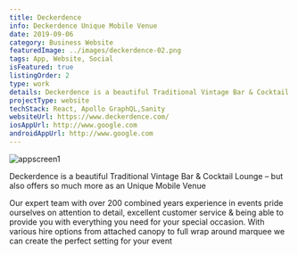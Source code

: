 ```yaml
---
title: Deckerdence
info: Deckerdence Unique Mobile Venue
date: 2019-09-06
category: Business Website
featuredImage: ../images/deckerdence-02.png
tags: App, Website, Social
isFeatured: true
listingOrder: 2
type: work
details: Deckerdence is a beautiful Traditional Vintage Bar & Cocktail Lounge – but also offers so much more as an Unique Mobile Venue
projectType: website
techStack: React, Apollo GraphQL,Sanity
websiteUrl: https://www.deckerdence.com/
iosAppUrl: http://www.google.com
androidAppUrl: http://www.google.com
---
```


![appscreen1](../images/deckerdence-01.png)

Deckerdence is a beautiful Traditional Vintage Bar & Cocktail Lounge – but also offers so much more as an Unique Mobile Venue

Our expert team with over 200 combined years experience in events pride ourselves on attention to detail, excellent customer service & being able to provide you with everything you need for your special occasion. With various hire options from attached canopy to full wrap around marquee we can create the perfect setting for your event
